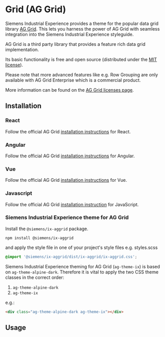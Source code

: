 
# Grid (AG Grid)



Siemens Industrial Experience provides a theme for the popular data grid library [AG Grid](https://www.ag-grid.com).
This lets you harness the power of AG Grid with seamless integration into the Siemens Industrial Experience styleguide.

<div className="siemens-brand-section">
AG Grid is a third party library that provides a feature rich data grid implementation.

Its basic functionality is free and open source (distributed under the [MIT license](https://www.ag-grid.com/eula/AG-Grid-Community-License.html)).

Please note that more advanced features like e.g. Row Grouping are only available with AG Grid Enterprise which is a commercial product.

More information can be found on the [AG Grid licenses page](https://www.ag-grid.com/license-pricing).

</div>

## Installation

### React

Follow the official AG Grid [installation instructions](https://www.ag-grid.com/react-data-grid/getting-started/) for React.

### Angular

Follow the official AG Grid [installation instructions](https://www.ag-grid.com/angular-data-grid/getting-started/) for Angular.

### Vue

Follow the official AG Grid [installation instructions](https://www.ag-grid.com/vue-data-grid/getting-started/) for Vue.

### Javascript

Follow the official AG Grid [installation instruction](https://www.ag-grid.com/javascript-data-grid/getting-started/) for JavaScript.

### Siemens Industrial Experience theme for AG Grid

Install the `@siemens/ix-aggrid` package.

```shell
npm install @siemens/ix-aggrid
```

and apply the style file in one of your project's style files e.g. styles.scss

```scss
@import '@siemens/ix-aggrid/dist/ix-aggrid/ix-aggrid.css';
```

Siemens Industrial Experience theming for AG Grid (`ag-theme-ix`) is based on `ag-theme-alpine-dark`.
Therefore it is vital to apply the two CSS theme classes in the correct order:

1. `ag-theme-alpine-dark`
2. `ag-theme-ix`

e.g.:

```html
<div class="ag-theme-alpine-dark ag-theme-ix"></div>
```

## Usage

<AggridPlayground height="14rem" />

